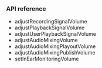 
### API reference

- <Link to="{{Global.API_REF_IOS_ROOT_RTC_ENGINE_KIT_VOICE_SDK}}/adjustrecordingsignalvolumeex(_:connection:)">adjustRecordingSignalVolume</Link>

- <Link to="{{Global.API_REF_IOS_ROOT_RTC_ENGINE_KIT_VOICE_SDK}}/adjustplaybacksignalvolume(_:)">adjustPlaybackSignalVolume</Link>

- <Link to="{{Global.API_REF_IOS_ROOT_RTC_ENGINE_KIT_VOICE_SDK}}/adjustuserplaybacksignalvolumeex(_:volume:connection:)">adjustUserPlaybackSignalVolume</Link>

- <Link to="{{Global.API_REF_IOS_ROOT_RTC_ENGINE_KIT_VOICE_SDK}}/adjustaudiomixingvolume(_:)">adjustAudioMixingVolume</Link>

- <Link to="{{Global.API_REF_IOS_ROOT_RTC_ENGINE_KIT_VOICE_SDK}}/adjustaudiomixingplayoutvolume(_:)">adjustAudioMixingPlayoutVolume</Link>

- <Link to="{{Global.API_REF_IOS_ROOT_RTC_ENGINE_KIT_VOICE_SDK}}/adjustaudiomixingpublishvolume(_:)">adjustAudioMixingPublishVolume</Link>

- <Link to="{{Global.API_REF_IOS_ROOT_RTC_ENGINE_KIT_VOICE_SDK}}/setinearmonitoringvolume(_:)">setInEarMonitoringVolume</Link>

